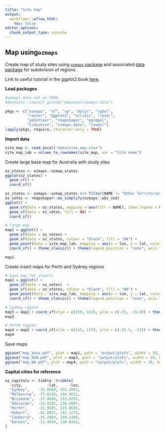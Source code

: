 ```yaml
---
title: "Site map"
output:
  workflowr::wflow_html:
    toc: false
editor_options:
  chunk_output_type: console
---
```


## Map using`ozmaps`

Create map of study sites using [`ozmaps` package](https://github.com/mdsumner/ozmaps) and associated [data package](https://github.com/mdsumner/ozmaps.data/) for subdivision of regions.

Link to useful tutorial in the ggplot2 book
[here](https://ggplot2-book.org/maps.html).

**Load packages**

```r
#ozmaps data not on CRAN
#devtools::install_github("mdsumner/ozmaps.data")

pkgs <- c("ozmaps", "sf", "sp", "dplyr", "rgdal",
          "raster", "ggplot2", "viridis", "readr",
          "paletteer", "rmapshaper", "ggrepel",
          "tidyverse", "ozmaps.data", "readxl")
lapply(pkgs, require, character.only = TRUE)
```


**Import data**
```r
site_map <- read_excel("data/site_map.xlsx")
site_map_lab = column_to_rownames(site_map, var = "Site name")
```

Create large base map for Australia with study sites

```r
oz_states <- ozmaps::ozmap_states
ggplot(oz_states) + 
  geom_sf() + 
  coord_sf()

oz_states <- ozmaps::ozmap_states %>% filter(NAME != "Other Territories")
oz_votes <- rmapshaper::ms_simplify(ozmaps::abs_ced)
ggplot() + 
  geom_sf(data = oz_states, mapping = aes(fill = NAME), show.legend = FALSE) +
  geom_sf(data = oz_votes, fill = NA) + 
  coord_sf()

# large map
map1 = ggplot() + 
  geom_sf(data = oz_votes) + 
  geom_sf(data = oz_states, colour = "black", fill = "NA") + 
  geom_point(data = site_map_lab, mapping = aes(x = lon, y = lat, color = Site, shape=Site, size= 3)) + 
  coord_sf() + theme_classic() + theme(legend.position = "none", axis.title.x = element_blank(), axis.title.y = element_blank()) + xlim (114,155)

map1
```

Create insert maps for Perth and Sydney regions
```r
# base map for inserts
map2 = ggplot() + 
  geom_sf(data = oz_votes)  +
  geom_sf(data = oz_states, colour = "black", fill = "NA") + 
  geom_point(data = site_map_lab, mapping = aes(x = lon, y = lat, color = Site, shape=Site, size= Size)) + 
  coord_sf() + theme_classic() + theme(legend.position = "none", axis.title.x = element_blank(), axis.title.y = element_blank())

# Sydney region
map3 = map2 + coord_sf(xlim = c(150, 152), ylim = c(-35, -33.0)) + theme(legend.position = "none") + theme(axis.title.x = element_blank(), axis.title.y = element_blank())
map3

# Perth region
map4 = map2 + coord_sf(xlim = c(115, 117), ylim = c(-32.5, -31)) + theme(legend.position = "none") + theme(axis.title.x = element_blank(), axis.title.y = element_blank())
map4
```

Save maps
```r
ggsave("map_base.pdf", plot = map1, path = "output/plots", width = 30, height = 15, units = "cm")
ggsave("map_NSW.pdf", plot = map3, path = "output/plots", width = 10, height = 10, units = "cm")
ggsave("map_WA.pdf", plot = map4, path = "output/plots", width = 10, height = 10, units = "cm")
```

**Capital cities for reference**
```r
oz_capitals <- tibble::tribble( 
  ~city,           ~lat,     ~lon,
  "Sydney",    -33.8688, 151.2093,  
  "Melbourne", -37.8136, 144.9631, 
  "Brisbane",  -27.4698, 153.0251, 
  "Adelaide",  -34.9285, 138.6007, 
  "Perth",     -31.9505, 115.8605, 
  "Hobart",    -42.8821, 147.3272, 
  "Canberra",  -35.2809, 149.1300, 
  "Darwin",    -12.4634, 130.8456, 
)
```
